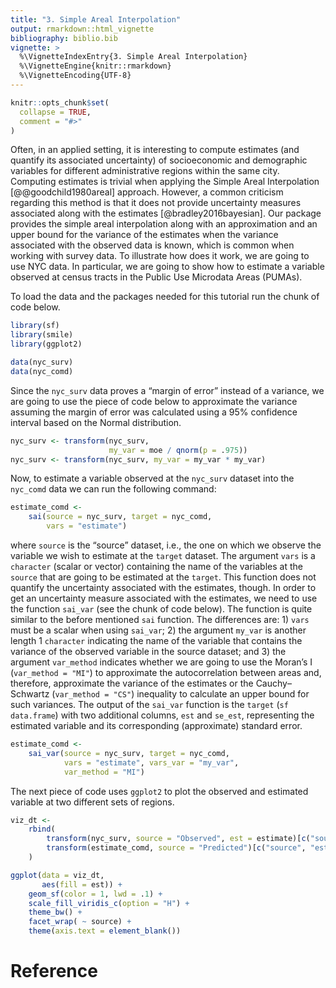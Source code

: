 ```yaml
---
title: "3. Simple Areal Interpolation"
output: rmarkdown::html_vignette
bibliography: biblio.bib
vignette: >
  %\VignetteIndexEntry{3. Simple Areal Interpolation}
  %\VignetteEngine{knitr::rmarkdown}
  %\VignetteEncoding{UTF-8}
---
```


```r
knitr::opts_chunk$set(
  collapse = TRUE,
  comment = "#>"
)
```

Often, in an applied setting, it is interesting to compute estimates (and
quantify its associated uncertainty) of socioeconomic and demographic variables
for different administrative regions within the same city. Computing estimates
is trivial when applying the Simple Areal Interpolation [@@goodchild1980areal]
approach. However, a common criticism regarding this method is that it does not
provide uncertainty measures associated along with the estimates
[@bradley2016bayesian]. Our package provides the simple areal interpolation
along with an approximation and an upper bound for the variance of the estimates
when the variance associated with the observed data is known, which is common
when working with survey data. To illustrate how does it work, we are going to
use NYC data. In particular, we are going to show how to estimate a variable
observed at census tracts in the Public Use Microdata Areas (PUMAs).

To load the data and the packages needed for this tutorial run the chunk of code
below.
```r
library(sf)
library(smile)
library(ggplot2)

data(nyc_surv)
data(nyc_comd)
```

Since the `nyc_surv` data proves a "margin of error" instead of a variance, we
are going to use the piece of code below to approximate the variance assuming
the margin of error was calculated using a 95% confidence interval based on the
Normal distribution.
```r
nyc_surv <- transform(nyc_surv,
                      my_var = moe / qnorm(p = .975))
nyc_surv <- transform(nyc_surv, my_var = my_var * my_var)
```
Now, to estimate a variable observed at the `nyc_surv` dataset into the
`nyc_comd` data we can run the following command:
```r
estimate_comd <-
    sai(source = nyc_surv, target = nyc_comd,
        vars = "estimate")
```

where `source` is the "source" dataset, i.e., the one on which we observe the
variable we wish to estimate at the `target` dataset. The argument `vars` is a
`character` (scalar or vector) containing the name of the variables at the
`source` that are going to be estimated at the `target`. This function does not
quantify the uncertainty associated with the estimates, though. In order to get
an uncertainty measure associated with the estimates, we need to use the
function `sai_var` (see the chunk of code below). The function is quite similar
to the before mentioned `sai` function. The differences are: 1) `vars` must be a
scalar when using `sai_var`; 2) the argument `my_var` is another length 1
`character` indicating the name of the variable that contains the variance of
the observed variable in the source dataset; and 3) the argument `var_method`
indicates whether we are going to use the Moran's I (`var_method = "MI"`) to
approximate the autocorrelation between areas and, therefore, approximate the
variance of the estimates or the Cauchy--Schwartz (`var_method = "CS"`)
inequality to calculate an upper bound for such variances. The output of the
`sai_var` function is the `target` (`sf data.frame`) with two additional
columns, `est` and `se_est`, representing the estimated variable and its
corresponding (approximate) standard error.
```r
estimate_comd <-
    sai_var(source = nyc_surv, target = nyc_comd,
            vars = "estimate", vars_var = "my_var",
            var_method = "MI")
```

The next piece of code uses `ggplot2` to plot the observed and estimated
variable at two different sets of regions.
```r
viz_dt <-
    rbind(
        transform(nyc_surv, source = "Observed", est = estimate)[c("source", "est")],
        transform(estimate_comd, source = "Predicted")[c("source", "est")]
    )

ggplot(data = viz_dt,
       aes(fill = est)) +
    geom_sf(color = 1, lwd = .1) +
    scale_fill_viridis_c(option = "H") +
    theme_bw() +
    facet_wrap( ~ source) +
    theme(axis.text = element_blank())
```

# Reference
